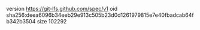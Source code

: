 version https://git-lfs.github.com/spec/v1
oid sha256:deea6096b34eeb29e913c505b23d0d1261979815e7e40fbadcab64fb342b3504
size 102292
